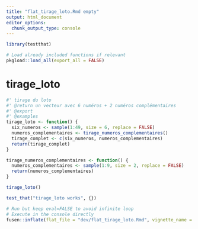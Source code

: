 ```yaml
---
title: "flat_tirage_loto.Rmd empty"
output: html_document
editor_options: 
  chunk_output_type: console
---
```


```r
library(testthat)
```

```r
# Load already included functions if relevant
pkgload::load_all(export_all = FALSE)
```

# tirage_loto

```r
#' tirage du loto
#' @return un vecteur avec 6 numéros + 2 numéros complémentaires
#' @export
#' @examples
tirage_loto <- function() {
  six_numeros <- sample(1:49, size = 6, replace = FALSE)
  numeros_complementaires <- tirage_numeros_complementaires()
  tirage_complet <- c(six_numeros, numeros_complementaires)
  return(tirage_complet)
}

tirage_numeros_complementaires <- function() {
  numeros_complementaires <- sample(1:9, size = 2, replace = FALSE)
  return(numeros_complementaires)
}
```

```r
tirage_loto()
```

```r
test_that("tirage_loto works", {})
```


```r
# Run but keep eval=FALSE to avoid infinite loop
# Execute in the console directly
fusen::inflate(flat_file = "dev/flat_tirage_loto.Rmd", vignette_name = "Go further")
```

